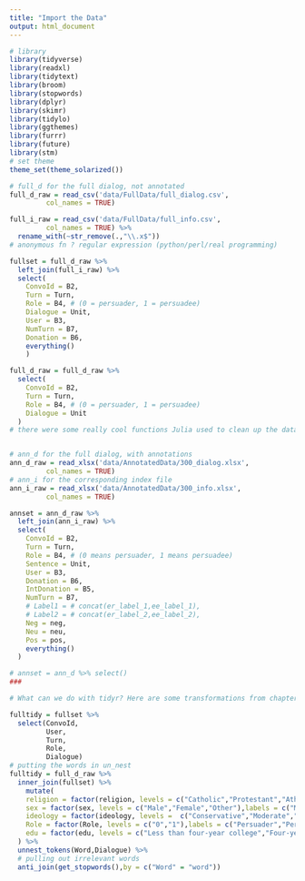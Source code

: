 ```yaml
---
title: "Import the Data"
output: html_document
---
```

```r
# library
library(tidyverse)
library(readxl)
library(tidytext)
library(broom)
library(stopwords)
library(dplyr)
library(skimr)
library(tidylo)
library(ggthemes)
library(furrr)
library(future)
library(stm)
# set theme
theme_set(theme_solarized())
```


```r
# full_d for the full dialog, not annotated
full_d_raw = read_csv('data/FullData/full_dialog.csv',
         col_names = TRUE)

full_i_raw = read_csv('data/FullData/full_info.csv',
         col_names = TRUE) %>% 
  rename_with(~str_remove(.,"\\.x$"))
# anonymous fn ? regular expression (python/perl/real programming)

fullset = full_d_raw %>% 
  left_join(full_i_raw) %>% 
  select(
    ConvoId = B2,
    Turn = Turn,
    Role = B4, # (0 = persuader, 1 = persuadee)
    Dialogue = Unit,
    User = B3,
    NumTurn = B7,
    Donation = B6,
    everything()
    )

full_d_raw = full_d_raw %>% 
  select(
    ConvoId = B2,
    Turn = Turn,
    Role = B4, # (0 = persuader, 1 = persuadee)
    Dialogue = Unit
  )
# there were some really cool functions Julia used to clean up the data. One for smushing the two colums in the annotated set together, and one to get rid of the ".x" on the end of the identity variables. and a very cool funtion for looking at summary things


# ann_d for the full dialog, with annotations
ann_d_raw = read_xlsx('data/AnnotatedData/300_dialog.xlsx',
         col_names = TRUE)
# ann_i for the corresponding index file
ann_i_raw = read_xlsx('data/AnnotatedData/300_info.xlsx',
         col_names = TRUE)

annset = ann_d_raw %>% 
  left_join(ann_i_raw) %>%
  select(
    ConvoId = B2,
    Turn = Turn,
    Role = B4, # (0 means persuader, 1 means persuadee)
    Sentence = Unit,
    User = B3,
    Donation = B6,
    IntDonation = B5,
    NumTurn = B7,
    # Label1 = # concat(er_label_1,ee_label_1),
    # Label2 = # concat(er_label_2,ee_label_2),
    Neg = neg,
    Neu = neu,
    Pos = pos,
    everything()
  )

# annset = ann_d %>% select()
###

```


```r
# What can we do with tidyr? Here are some transformations from chapter 1 of Silge's Text Mining With R to make token per row data. 

fulltidy = fullset %>% 
  select(ConvoId,
         User,
         Turn,
         Role,
         Dialogue) 
# putting the words in un_nest
fulltidy = full_d_raw %>% 
  inner_join(fullset) %>% 
    mutate(
    religion = factor(religion, levels = c("Catholic","Protestant","Atheist","Other religion"), labels = c("Catholic","Protestant","Atheist","Other religion")), 
    sex = factor(sex, levels = c("Male","Female","Other"),labels = c("Male","Female","Other Genders")), 
    ideology = factor(ideology, levels =  c("Conservative","Moderate","Liberal"), labels = c("Conservative","Moderate","Liberal"), ordered = FALSE), 
    Role = factor(Role, levels = c("0","1"),labels = c("Persuader","Persuadee")), # adding labels!!
    edu = factor(edu, levels = c("Less than four-year college","Four-year college","Postgraduate"), labels = c("Less than four-year college","College","Postgraduate"))
  ) %>% 
  unnest_tokens(Word,Dialogue) %>% 
  # pulling out irrelevant words
  anti_join(get_stopwords(),by = c("Word" = "word")) 

```

